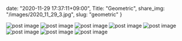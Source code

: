 date: "2020-11-29 17:37:11+09:00",
Title: "Geometric",
share_img: "/images/2020_11_29_3.jpg",
slug: "geometric"
}

<img src="/images/2020_11_29_1.jpg" alt="post image" />
<img src="/images/2020_11_29_2.jpg" alt="post image" />
<img src="/images/2020_11_29_3.jpg" alt="post image" />
<img src="/images/2020_11_29_4.jpg" alt="post image" />
<img src="/images/2020_11_29_5.jpg" alt="post image" />
<img src="/images/2020_11_29_6.jpg" alt="post image" />
<img src="/images/2020_11_29_7.jpg" alt="post image" />
<img src="/images/2020_11_29_9.jpg" alt="post image" />


